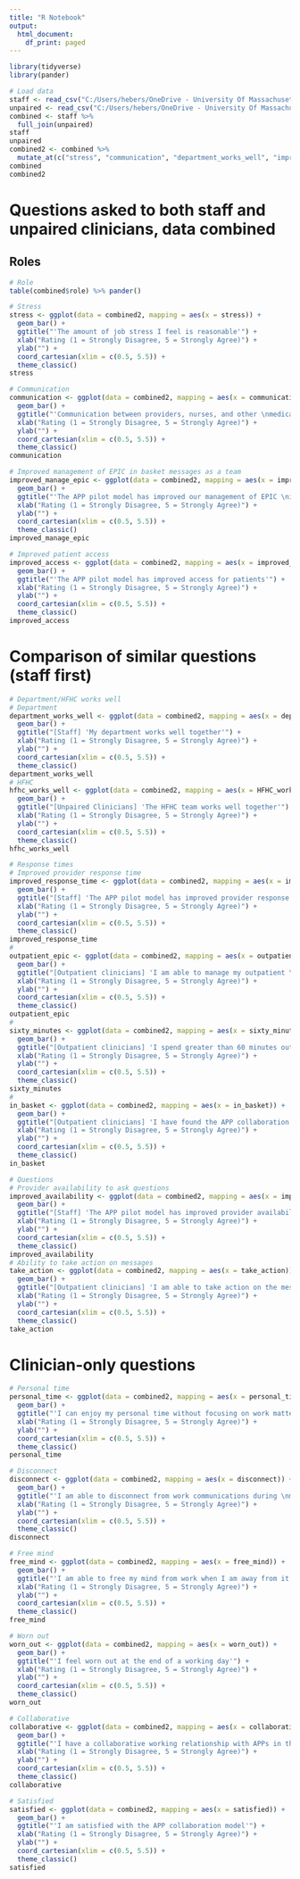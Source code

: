 ```yaml
---
title: "R Notebook"
output:
  html_document:
    df_print: paged
---
```


```r
library(tidyverse)
library(pander)
```

```r
# Load data
staff <- read_csv("C:/Users/hebers/OneDrive - University Of Massachusetts Medical School/Documents/UMass Projects/Clinical-QI-Carter-Henry/staff_june2024.csv")
unpaired <- read_csv("C:/Users/hebers/OneDrive - University Of Massachusetts Medical School/Documents/UMass Projects/Clinical-QI-Carter-Henry/unpairedclinician_june2024.csv")
combined <- staff %>% 
  full_join(unpaired)
staff
unpaired
combined2 <- combined %>% 
  mutate_at(c("stress", "communication", "department_works_well", "improved_response_time", "improved_availability", "improved_manage_epic", "improved_access", "personal_time", "disconnect", "free_mind", "worn_out", "HFHC_works_well", "collaborative", "outpatient_epic", "sixty_minutes", "take_action", "in_basket", "satisfied"), funs(recode(., `Strongly Disagree` = 1, `Strongly disagree` = 1, `Disagree` = 2, `Somewhat disagree` = 2, `Neither agree nor disagree` = 3, `Agree` = 4, `Somewhat agree` = 4, `Strongly Agree` = 5)))
combined
combined2
```

# Questions asked to both staff and unpaired clinicians, data combined

## Roles

```r
# Role
table(combined$role) %>% pander()
```

```r
# Stress
stress <- ggplot(data = combined2, mapping = aes(x = stress)) + 
  geom_bar() + 
  ggtitle("'The amount of job stress I feel is reasonable'") + 
  xlab("Rating (1 = Strongly Disagree, 5 = Strongly Agree)") + 
  ylab("") + 
  coord_cartesian(xlim = c(0.5, 5.5)) + 
  theme_classic()
stress
```

```r
# Communication
communication <- ggplot(data = combined2, mapping = aes(x = communication)) + 
  geom_bar() + 
  ggtitle("'Communication between providers, nurses, and other \nmedical personnel is good at HFHC'") + 
  xlab("Rating (1 = Strongly Disagree, 5 = Strongly Agree)") + 
  ylab("") + 
  coord_cartesian(xlim = c(0.5, 5.5)) + 
  theme_classic()
communication
```

```r
# Improved management of EPIC in basket messages as a team
improved_manage_epic <- ggplot(data = combined2, mapping = aes(x = improved_manage_epic)) + 
  geom_bar() + 
  ggtitle("'The APP pilot model has improved our management of EPIC \nin basket message management as a team'") + 
  xlab("Rating (1 = Strongly Disagree, 5 = Strongly Agree)") + 
  ylab("") + 
  coord_cartesian(xlim = c(0.5, 5.5)) + 
  theme_classic()
improved_manage_epic
```

```r
# Improved patient access
improved_access <- ggplot(data = combined2, mapping = aes(x = improved_access)) + 
  geom_bar() + 
  ggtitle("'The APP pilot model has improved access for patients'") + 
  xlab("Rating (1 = Strongly Disagree, 5 = Strongly Agree)") + 
  ylab("") + 
  coord_cartesian(xlim = c(0.5, 5.5)) + 
  theme_classic()
improved_access
```

# Comparison of similar questions (staff first) 

```r
# Department/HFHC works well
# Department
department_works_well <- ggplot(data = combined2, mapping = aes(x = department_works_well)) + 
  geom_bar() + 
  ggtitle("[Staff] 'My department works well together'") + 
  xlab("Rating (1 = Strongly Disagree, 5 = Strongly Agree)") + 
  ylab("") + 
  coord_cartesian(xlim = c(0.5, 5.5)) + 
  theme_classic()
department_works_well
# HFHC
hfhc_works_well <- ggplot(data = combined2, mapping = aes(x = HFHC_works_well)) + 
  geom_bar() + 
  ggtitle("[Unpaired Clinicians] 'The HFHC team works well together'") + 
  xlab("Rating (1 = Strongly Disagree, 5 = Strongly Agree)") + 
  ylab("") + 
  coord_cartesian(xlim = c(0.5, 5.5)) + 
  theme_classic()
hfhc_works_well
```

```r
# Response times
# Improved provider response time
improved_response_time <- ggplot(data = combined2, mapping = aes(x = improved_response_time)) + 
  geom_bar() + 
  ggtitle("[Staff] 'The APP pilot model has improved provider response \ntime to in basket messages'") + 
  xlab("Rating (1 = Strongly Disagree, 5 = Strongly Agree)") + 
  ylab("") + 
  coord_cartesian(xlim = c(0.5, 5.5)) + 
  theme_classic()
improved_response_time
# 
outpatient_epic <- ggplot(data = combined2, mapping = aes(x = outpatient_epic)) + 
  geom_bar() + 
  ggtitle("[Outpatient clinicians] 'I am able to manage my outpatient \nEPIC in basket efficiently'") + 
  xlab("Rating (1 = Strongly Disagree, 5 = Strongly Agree)") + 
  ylab("") + 
  coord_cartesian(xlim = c(0.5, 5.5)) + 
  theme_classic()
outpatient_epic
# 
sixty_minutes <- ggplot(data = combined2, mapping = aes(x = sixty_minutes)) + 
  geom_bar() + 
  ggtitle("[Outpatient clinicians] 'I spend greater than 60 minutes outside of \nclinic hours completing in basket messages most days'") + 
  xlab("Rating (1 = Strongly Disagree, 5 = Strongly Agree)") + 
  ylab("") + 
  coord_cartesian(xlim = c(0.5, 5.5)) + 
  theme_classic()
sixty_minutes
# 
in_basket <- ggplot(data = combined2, mapping = aes(x = in_basket)) + 
  geom_bar() + 
  ggtitle("[Outpatient clinicians] 'I have found the APP collaboration model \nhas improved my ability to manage in basket tasks'") + 
  xlab("Rating (1 = Strongly Disagree, 5 = Strongly Agree)") + 
  ylab("") + 
  coord_cartesian(xlim = c(0.5, 5.5)) + 
  theme_classic()
in_basket
```

```r
# Questions
# Provider availability to ask questions
improved_availability <- ggplot(data = combined2, mapping = aes(x = improved_availability)) + 
  geom_bar() + 
  ggtitle("[Staff] 'The APP pilot model has improved provider availability to \nme to ask questions when I have them'") + 
  xlab("Rating (1 = Strongly Disagree, 5 = Strongly Agree)") + 
  ylab("") + 
  coord_cartesian(xlim = c(0.5, 5.5)) + 
  theme_classic()
improved_availability
# Ability to take action on messages
take_action <- ggplot(data = combined2, mapping = aes(x = take_action)) + 
  geom_bar() + 
  ggtitle("[Outpatient clinicians] 'I am able to take action on the messages sent to \nme in my in basket without sending the message back to the team for \nadditional information'") + 
  xlab("Rating (1 = Strongly Disagree, 5 = Strongly Agree)") + 
  ylab("") + 
  coord_cartesian(xlim = c(0.5, 5.5)) + 
  theme_classic()
take_action
```

# Clinician-only questions

```r
# Personal time
personal_time <- ggplot(data = combined2, mapping = aes(x = personal_time)) + 
  geom_bar() + 
  ggtitle("'I can enjoy my personal time without focusing on work matters'") + 
  xlab("Rating (1 = Strongly Disagree, 5 = Strongly Agree)") + 
  ylab("") + 
  coord_cartesian(xlim = c(0.5, 5.5)) + 
  theme_classic()
personal_time
```

```r
# Disconnect
disconnect <- ggplot(data = combined2, mapping = aes(x = disconnect)) + 
  geom_bar() + 
  ggtitle("'I am able to disconnect from work communications during \nmy free time (emails/phone etc)'") + 
  xlab("Rating (1 = Strongly Disagree, 5 = Strongly Agree)") + 
  ylab("") + 
  coord_cartesian(xlim = c(0.5, 5.5)) + 
  theme_classic()
disconnect
```

```r
# Free mind
free_mind <- ggplot(data = combined2, mapping = aes(x = free_mind)) + 
  geom_bar() + 
  ggtitle("'I am able to free my mind from work when I am away from it'") + 
  xlab("Rating (1 = Strongly Disagree, 5 = Strongly Agree)") + 
  ylab("") + 
  coord_cartesian(xlim = c(0.5, 5.5)) + 
  theme_classic()
free_mind
```

```r
# Worn out
worn_out <- ggplot(data = combined2, mapping = aes(x = worn_out)) + 
  geom_bar() + 
  ggtitle("'I feel worn out at the end of a working day'") + 
  xlab("Rating (1 = Strongly Disagree, 5 = Strongly Agree)") + 
  ylab("") + 
  coord_cartesian(xlim = c(0.5, 5.5)) + 
  theme_classic()
worn_out
```

```r
# Collaborative
collaborative <- ggplot(data = combined2, mapping = aes(x = collaborative)) + 
  geom_bar() + 
  ggtitle("'I have a collaborative working relationship with APPs in the HFHC practice'") + 
  xlab("Rating (1 = Strongly Disagree, 5 = Strongly Agree)") + 
  ylab("") + 
  coord_cartesian(xlim = c(0.5, 5.5)) + 
  theme_classic()
collaborative
```

```r
# Satisfied
satisfied <- ggplot(data = combined2, mapping = aes(x = satisfied)) + 
  geom_bar() + 
  ggtitle("'I am satisfied with the APP collaboration model'") + 
  xlab("Rating (1 = Strongly Disagree, 5 = Strongly Agree)") + 
  ylab("") + 
  coord_cartesian(xlim = c(0.5, 5.5)) + 
  theme_classic()
satisfied
```

